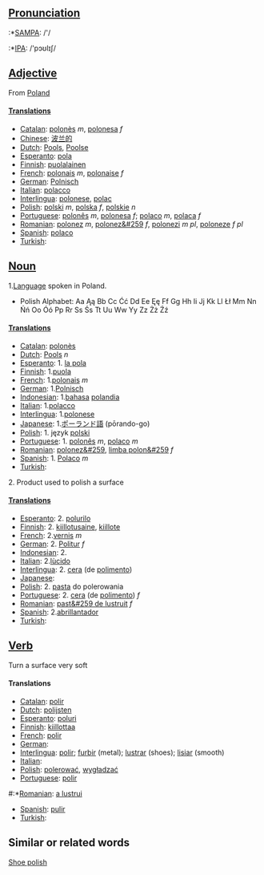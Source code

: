==[[Pronunciation]]==

:*[[w:SAMPA|SAMPA]]: /'/
:*[[w:IPA|IPA]]: /'pɔʊlɪʃ/


==[[Adjective]]==

From [[Poland]]

====[[Translation]]s====

*[[Catalan]]: [[polonès]] ''m'', [[polonesa]] ''f''
*[[Chinese]]: [[波兰的]]
*[[Dutch]]: [[Pools]], [[Poolse]]
*[[Esperanto]]: [[pola]]
*[[Finnish]]: [[puolalainen]]
*[[French]]: [[polonais]] ''m'', [[polonaise]] ''f''
*[[German]]: [[Polnisch]]
*[[Italian]]: [[polacco]]
*[[Interlingua]]: [[polonese]], [[polac]]
*[[Polish]]: [[polski]] ''m'', [[polska]] ''f'', [[polskie]] ''n''
*[[Portuguese]]: [[polonês]] ''m'', [[polonesa]] ''f''; [[polaco]] ''m'', [[polaca]] ''f''
*[[Romanian]]: [[polonez]] ''m'', [[polonez&#259]] ''f'', [[polonezi]] ''m pl'', [[poloneze]] ''f pl''
*[[Spanish]]: [[polaco]]
*[[Turkish]]: [[]]

==[[Noun]]==

1.[[Language]] spoken in Poland.
*Polish Alphabet: Aa Ąą Bb Cc Ćć Dd Ee Ęę Ff Gg Hh Ii Jj Kk Ll Łł Mm Nn Ńń Oo Óó Pp Rr Ss Śs Tt Uu Ww Yy Zz Żż Źź

====[[Translation]]s====
*[[Catalan]]: [[polonès]]
*[[Dutch]]: [[Pools]] ''n''
*[[Esperanto]]: 1. [[la pola]] 
*[[Finnish]]: 1.[[puola]] 
*[[French]]: 1.[[polonais]] ''m''
*[[German]]: 1.[[Polnisch]] 
*[[Indonesian]]: 1.[[bahasa]] [[polandia]]
*[[Italian]]: 1.[[polacco]]
*[[Interlingua]]: 1.[[polonese]] 
*[[Japanese]]: 1.[[ポーランド語]] (pōrando-go)
*[[Polish]]: 1. język [[polski]] 
*[[Portuguese]]: 1. [[polonês]] ''m'', [[polaco]] ''m'' 
*[[Romanian]]: [[polonez&#259]], [[limba polon&#259]] ''f''
*[[Spanish]]: 1. [[Polaco]] ''m''
*[[Turkish]]: [[]]

2. Product used to polish a surface

====[[Translation]]s====
*[[Esperanto]]:  2. [[polurilo]]
*[[Finnish]]:  2. [[kiillotusaine]], [[kiillote]]
*[[French]]: 2.[[vernis]] ''m''
*[[German]]:  2. [[Politur]] ''f''
*[[Indonesian]]: 2.[[]]
*[[Italian]]: 2.[[lùcido]]
*[[Interlingua]]: 2. [[cera]] (de [[polimento]])
*[[Japanese]]: [[]]
*[[Polish]]:  2. [[pasta]] do polerowania
*[[Portuguese]]:  2. [[cera]] (de [[polimento]]) ''f''
*[[Romanian]]: [[past&#259 de lustruit]] ''f''
*[[Spanish]]: 2.[[abrillantador]]
*[[Turkish]]: [[]]


== [[Verb]] ==

Turn a surface very soft

====Translations====
*[[Catalan]]: [[polir]]
*[[Dutch]]: [[polijsten]]
*[[Esperanto]]: [[poluri]]
*[[Finnish]]: [[kiillottaa]]
*[[French]]: [[polir]]
*[[German]]: [[]]
*[[Interlingua]]: [[polir]]; [[furbir]] (metal); [[lustrar]] (shoes); [[lisiar]] (smooth)
*[[Italian]]: [[]]
*[[Polish]]: [[polerować]], [[wygładzać]]
*[[Portuguese]]: [[polir]]
#:*[[Romanian]]: [[a lustrui]]
*[[Spanish]]: [[pulir]]
*[[Turkish]]: [[]]

==Similar or related words==

[[Shoe polish]]
